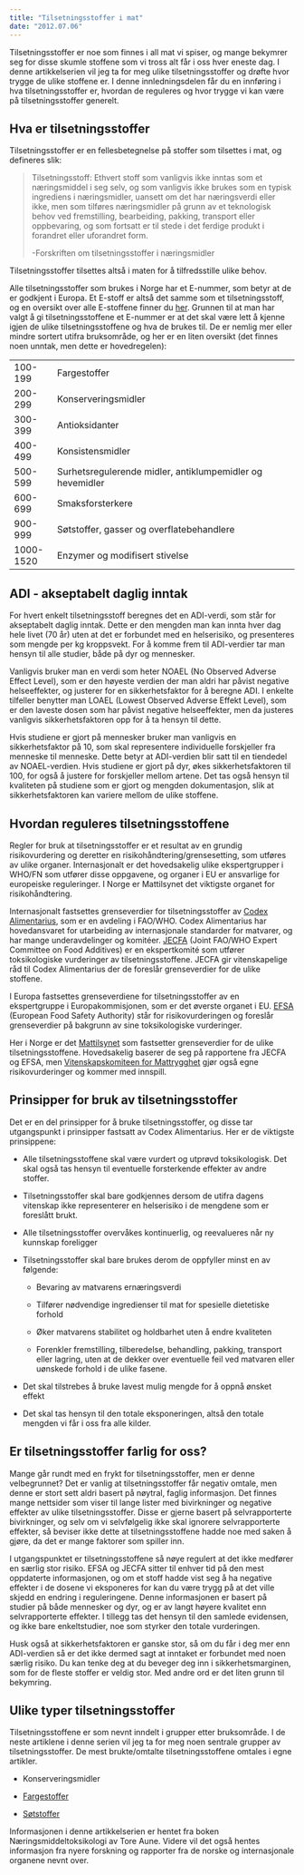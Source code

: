 ```yaml
---
title: "Tilsetningsstoffer i mat"
date: "2012.07.06"
---
```


Tilsetningsstoffer er noe som finnes i all mat vi spiser, og mange bekymrer seg for disse skumle stoffene som vi tross alt får i oss hver eneste dag. I denne artikkelserien vil jeg ta for meg ulike tilsetningsstoffer og drøfte hvor trygge de ulike stoffene er. I denne innledningsdelen får du en innføring i hva tilsetningsstoffer er, hvordan de reguleres og hvor trygge vi kan være på tilsetningsstoffer generelt.

## Hva er tilsetningsstoffer

Tilsetningsstoffer er en fellesbetegnelse på stoffer som tilsettes i mat, og defineres slik:

> Tilsetningsstoff: Ethvert stoff som vanligvis ikke inntas som et næringsmiddel i seg selv, og som vanligvis ikke brukes som en typisk ingrediens i næringsmidler, uansett om det har næringsverdi eller ikke, men som tilføres næringsmidler på grunn av et teknologisk behov ved fremstilling, bearbeiding, pakking, transport eller oppbevaring, og som fortsatt er til stede i det ferdige produkt i forandret eller uforandret form.
>
> -Forskriften om tilsetningsstoffer i næringsmidler

Tilsetningsstoffer tilsettes altså i maten for å tilfredsstille ulike behov.

Alle tilsetningsstoffer som brukes i Norge har et E-nummer, som betyr at de er godkjent i Europa. Et E-stoff er altså det samme som et tilsetningsstoff, og en oversikt over alle E-stoffene finner du [her](http://www.matportalen.no/artikler/article1408.ece/BINARY/Hva+betyr+e-numrene%3F). Grunnen til at man har valgt å gi tilsetningsstoffene et E-nummer er at det skal være lett å kjenne igjen de ulike tilsetningsstoffene og hva de brukes til. De er nemlig mer eller mindre sortert utifra bruksområde, og her er en liten oversikt (det finnes noen unntak, men dette er hovedregelen):

|           |                                                           |
|-----------|-----------------------------------------------------------|
| 100-199   | Fargestoffer                                              |
| 200-299   | Konserveringsmidler                                       |
| 300-399   | Antioksidanter                                            |
| 400-499   | Konsistensmidler                                          |
| 500-599   | Surhetsregulerende midler, antiklumpemidler og hevemidler |
| 600-699   | Smaksforsterkere                                          |
| 900-999   | Søtstoffer, gasser og overflatebehandlere                 |
| 1000-1520 | Enzymer og modifisert stivelse                            |

## ADI - akseptabelt daglig inntak

For hvert enkelt tilsetningsstoff beregnes det en ADI-verdi, som står for akseptabelt daglig inntak. Dette er den mengden man kan innta hver dag hele livet (70 år) uten at det er forbundet med en helserisiko, og presenteres som mengde per kg kroppsvekt. For å komme frem til ADI-verdier tar man hensyn til alle studier, både på dyr og mennesker.

Vanligvis bruker man en verdi som heter NOAEL (No Observed Adverse Effect Level), som er den høyeste verdien der man aldri har påvist negative helseeffekter, og justerer for en sikkerhetsfaktor for å beregne ADI. I enkelte tilfeller benytter man LOAEL (Lowest Observed Adverse Effekt Level), som er den laveste dosen som har påvist negative helseeffekter, men da justeres vanligvis sikkerhetsfaktoren opp for å ta hensyn til dette.

Hvis studiene er gjort på mennesker bruker man vanligvis en sikkerhetsfaktor på 10, som skal representere individuelle forskjeller fra menneske til menneske. Dette betyr at ADI-verdien blir satt til en tiendedel av NOAEL-verdien. Hvis studiene er gjort på dyr, økes sikkerhetsfaktoren til 100, for også å justere for forskjeller mellom artene. Det tas også hensyn til kvaliteten på studiene som er gjort og mengden dokumentasjon, slik at sikkerhetsfaktoren kan variere mellom de ulike stoffene.

## Hvordan reguleres tilsetningsstoffene

Regler for bruk at tilsetningsstoffer er et resultat av en grundig risikovurdering og deretter en risikohåndtering/grensesetting, som utføres av ulike organer. Internasjonalt er det hovedsakelig ulike ekspertgrupper i WHO/FN som utfører disse oppgavene, og organer i EU er ansvarlige for europeiske reguleringer. I Norge er Mattilsynet det viktigste organet for risikohåndtering.

Internasjonalt fastsettes grenseverdier for tilsetningsstoffer av [Codex Alimentarius](http://www.codexalimentarius.org/), som er en avdeling i FAO/WHO. Codex Alimentarius har hovedansvaret for utarbeiding av internasjonale standarder for matvarer, og har mange underavdelinger og komitéer. [JECFA](http://www.who.int/foodsafety/chem/jecfa/en/index.html) (Joint FAO/WHO Expert Committee on Food Additives) er en ekspertkomité som utfører toksikologiske vurderinger av tilsetningsstoffene. JECFA gir vitenskapelige råd til Codex Alimentarius der de foreslår grenseverdier for de ulike stoffene.

I Europa fastsettes grenseverdiene for tilsetningsstoffer av en ekspertgruppe i Europakommisjonen, som er det øverste organet i EU. [EFSA](http://www.efsa.europa.eu/) (European Food Safety Authority) står for risikovurderingen og foreslår grenseverdier på bakgrunn av sine toksikologiske vurderinger.

Her i Norge er det [Mattilsynet](http://mattilsynet.no/) som fastsetter grenseverdier for de ulike tilsetningsstoffene. Hovedsakelig baserer de seg på rapportene fra JECFA og EFSA, men [Vitenskapskomiteen for Mattrygghet](http://vkm.no/) gjør også egne risikovurderinger og kommer med innspill.

## Prinsipper for bruk av tilsetningsstoffer

Det er en del prinsipper for å bruke tilsetningsstoffer, og disse tar utgangspunkt i prinsipper fastsatt av Codex Alimentarius. Her er de viktigste prinsippene:

-   Alle tilsetningsstoffene skal være vurdert og utprøvd toksikologisk. Det skal også tas hensyn til eventuelle forsterkende effekter av andre stoffer.

-   Tilsetningsstoffer skal bare godkjennes dersom de utifra dagens vitenskap ikke representerer en helserisiko i de mengdene som er foreslått brukt.

-   Alle tilsetningsstoffer overvåkes kontinuerlig, og reevalueres når ny kunnskap foreligger

-   Tilsetningsstoffer skal bare brukes derom de oppfyller minst en av følgende:

    -   Bevaring av matvarens ernæringsverdi

    -   Tilfører nødvendige ingredienser til mat for spesielle dietetiske forhold

    -   Øker matvarens stabilitet og holdbarhet uten å endre kvaliteten

    -   Forenkler fremstilling, tilberedelse, behandling, pakking, transport eller lagring, uten at de dekker over eventuelle feil ved matvaren eller uønskede forhold i de ulike fasene.

-   Det skal tilstrebes å bruke lavest mulig mengde for å oppnå ønsket effekt

-   Det skal tas hensyn til den totale eksponeringen, altså den totale mengden vi får i oss fra alle kilder.

## Er tilsetningsstoffer farlig for oss?

Mange går rundt med en frykt for tilsetningsstoffer, men er denne velbegrunnet? Det er vanlig at tilsetningsstoffer får negativ omtale, men denne er stort sett aldri basert på nøytral, faglig informasjon. Det finnes mange nettsider som viser til lange lister med bivirkninger og negative effekter av ulike tilsetningsstoffer. Disse er gjerne basert på selvrapporterte bivirkninger, og selv om vi selvfølgelig ikke skal ignorere selvrapporterte effekter, så beviser ikke dette at tilsetningsstoffene hadde noe med saken å gjøre, da det er mange faktorer som spiller inn.

I utgangspunktet er tilsetningsstoffene så nøye regulert at det ikke medfører en særlig stor risiko. EFSA og JECFA sitter til enhver tid på den mest oppdaterte informasjonen, og om et stoff hadde vist seg å ha negative effekter i de dosene vi eksponeres for kan du være trygg på at det ville skjedd en endring i reguleringene. Denne informasjonen er basert på studier på både mennesker og dyr, og er av langt høyere kvalitet enn selvrapporterte effekter. I tillegg tas det hensyn til den samlede evidensen, og ikke bare enkeltstudier, noe som styrker den totale vurderingen.

Husk også at sikkerhetsfaktoren er ganske stor, så om du får i deg mer enn ADI-verdien så er det ikke dermed sagt at inntaket er forbundet med noen særlig risiko. Du kan tenke deg at du beveger deg inn i sikkerhetsmarginen, som for de fleste stoffer er veldig stor. Med andre ord er det liten grunn til bekymring.

## Ulike typer tilsetningsstoffer

Tilsetningsstoffene er som nevnt inndelt i grupper etter bruksområde. I de neste artiklene i denne serien vil jeg ta for meg noen sentrale grupper av tilsetningsstoffer. De mest brukte/omtalte tilsetningsstoffene omtales i egne artikler.

-   Konserveringsmidler

-   [Fargestoffer](brokenlink/fargestoffer/ "Fargestoffer")

-   [Søtstoffer](brokenlink/sotstoffer/ "Søtstoffer")

Informasjonen i denne artikkelserien er hentet fra boken Næringsmiddeltoksikologi av Tore Aune. Videre vil det også hentes informasjon fra nyere forskning og rapporter fra de norske og internasjonale organene nevnt over.

